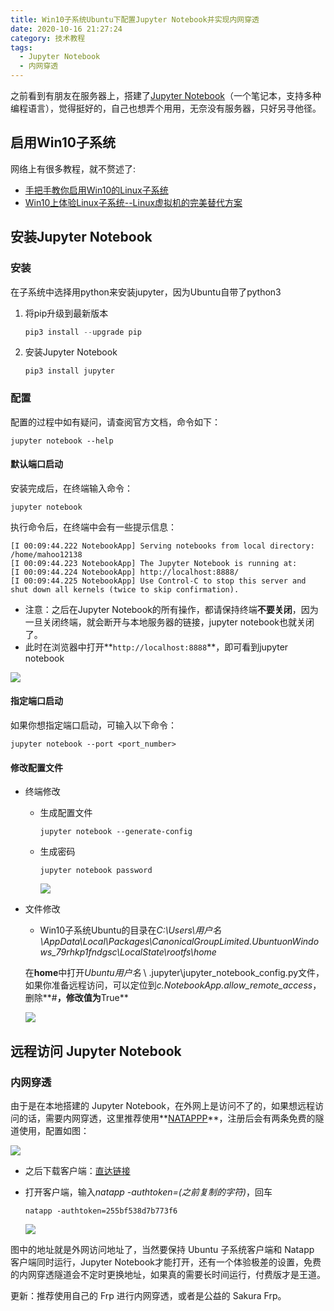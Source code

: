 ```yaml
---
title: Win10子系统Ubuntu下配置Jupyter Notebook并实现内网穿透
date: 2020-10-16 21:27:24
category: 技术教程
tags:
  - Jupyter Notebook
  - 内网穿透
---
```


之前看到有朋友在服务器上，搭建了[Jupyter Notebook](https://jupyter.org/)（一个笔记本，支持多种编程语言），觉得挺好的，自己也想弄个用用，无奈没有服务器，只好另寻他径。

## 启用Win10子系统

网络上有很多教程，就不赘述了:

- [手把手教你启用Win10的Linux子系统](手把手教你启用Win10的Linux子系统)
- [Win10上体验Linux子系统--Linux虚拟机的完美替代方案](https://www.jianshu.com/p/c3025989c28c)

## 安装Jupyter Notebook

### 安装

在子系统中选择用python来安装jupyter，因为Ubuntu自带了python3

1. 将pip升级到最新版本

   ```python
   pip3 install --upgrade pip
   ```

2. 安装Jupyter Notebook

   ```
   pip3 install jupyter
   ```

### 配置

配置的过程中如有疑问，请查阅官方文档，命令如下：

```shell
jupyter notebook --help
```

#### 默认端口启动

安装完成后，在终端输入命令：

```shell
jupyter notebook
```

执行命令后，在终端中会有一些提示信息：

```shell
[I 00:09:44.222 NotebookApp] Serving notebooks from local directory: /home/mahoo12138
[I 00:09:44.223 NotebookApp] The Jupyter Notebook is running at:
[I 00:09:44.224 NotebookApp] http://localhost:8888/
[I 00:09:44.225 NotebookApp] Use Control-C to stop this server and shut down all kernels (twice to skip confirmation).
```

- 注意：之后在Jupyter Notebook的所有操作，都请保持终端**不要关闭**，因为一旦关闭终端，就会断开与本地服务器的链接，jupyter notebook也就关闭了。
- 此时在浏览器中打开**`http://localhost:8888`**，即可看到jupyter notebook

![](https://cdn.jsdelivr.net/gh/mahoo12138/js-css-cdn/hexo-images/tutorials/jupyter/localhost.png)

#### 指定端口启动

如果你想指定端口启动，可输入以下命令：

```shell
jupyter notebook --port <port_number>
```

#### 修改配置文件

- 终端修改

  - 生成配置文件

    ```shell
    jupyter notebook --generate-config
    ```

  - 生成密码

    ```shell
    jupyter notebook password
    ```

    ![](https://cdn.jsdelivr.net/gh/mahoo12138/js-css-cdn/hexo-images/tutorials/jupyter/password.png)

- 文件修改

  - Win10子系统Ubuntu的目录在*C:\Users\用户名\AppData\Local\Packages\CanonicalGroupLimited.UbuntuonWindows_79rhkp1fndgsc\LocalState\rootfs\home*

  在**home**中打开*Ubuntu用户名* \ .jupyter\jupyter_notebook_config.py文件，如果你准备远程访问，可以定位到*c.NotebookApp.allow_remote_access*，删除**#**，修改值为**True**

  ![](https://cdn.jsdelivr.net/gh/mahoo12138/js-css-cdn/hexo-images/tutorials/jupyter/allow_amote_access.png)

## 远程访问 Jupyter Notebook

### 内网穿透

由于是在本地搭建的 Jupyter Notebook，在外网上是访问不了的，如果想远程访问的话，需要内网穿透，这里推荐使用**[NATAPPP](https://natapp.cn/)**，注册后会有两条免费的隧道使用，配置如图：

![](https://cdn.jsdelivr.net/gh/mahoo12138/js-css-cdn/hexo-images/tutorials/jupyter/natapp.png)

- 之后下载客户端：[直达链接](https://natapp.cn/#download)

- 打开客户端，输入*natapp -authtoken=(之前复制的字符)*，回车

  ```
  natapp -authtoken=255bf538d7b773f6
  ```

  ![](https://cdn.jsdelivr.net/gh/mahoo12138/js-css-cdn/hexo-images/tutorials/jupyter/natapp_ok.png)

图中的地址就是外网访问地址了，当然要保持 Ubuntu 子系统客户端和 Natapp 客户端同时运行，Jupyter Notebook才能打开，还有一个体验极差的设置，免费的内网穿透隧道会不定时更换地址，如果真的需要长时间运行，付费版才是王道。

更新：推荐使用自己的 Frp 进行内网穿透，或者是公益的 Sakura Frp。
